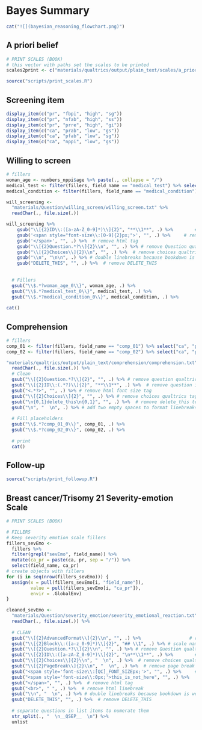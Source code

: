 # Bayes Summary

```r
cat("![](bayesian_reasoning_flowchart.png)")
```

## A priori belief
```r
# PRINT SCALES (BOOK)
# this vector with paths set the scales to be printed
scales2print <- c("materials/qualtrics/output/plain_text/scales/a_priori_screening_belief") 

source("scripts/print_scales.R")
```

## Screening item
```r
display_item(c("pr", "fbpi", "high", "sg"))
display_item(c("pr", "nfab", "high", "ss"))
display_item(c("pr", "prre", "high", "gi"))
display_item(c("ca", "prab", "low", "gs"))
display_item(c("ca", "pfab", "low", "sg"))
display_item(c("ca", "nppi", "low", "gs"))
```

## Willing to screen  

```r
# fillers
woman_age <- numbers_nppi$age %>% paste(., collapse = "/")
medical_test <- filter(fillers, field_name == "medical_test") %>% select("ca", "pr") %>% paste(., collapse = "/")
medical_condition <- filter(fillers, field_name == "medical_condition") %>% select("ca", "pr") %>% paste(., collapse = "/")

will_screening <- 
  "materials/Question/willing_screen/willing_screen.txt" %>% 
  readChar(., file.size(.))

will_screening %>% 
    gsub("\\[{2}ID\\:([a-zA-Z_0-9]*)\\]{2}", "**\\1**", .) %>%        # question ID
    gsub('<span style="font-size\\:[0-9]{2}px;">', "", .) %>%     # remove html tag
    gsub('</span>', "", .) %>%  # remove html tag
    gsub("\\[{2}Question.*?\\]{2}\\n", "", .) %>% # remove Question qualtrics format 
    gsub("\\[{2}Choices\\]{2}\\n", "", .) %>%  # remove choices qualtrics format 
    gsub("\\n", "\n\n", .) %>% # double linebreaks because bookdown is weird
    gsub("DELETE_THIS", "", .) %>%  # remove DELETE_THIS
    
  
  # Fillers
  gsub("\\$.*?woman_age_0\\}", woman_age, .) %>% 
  gsub("\\$.*?medical_test_0\\}", medical_test, .) %>% 
  gsub("\\$.*?medical_condition_0\\}", medical_condition, .) %>% 
  
cat()
```

## Comprehension

```r
# fillers
comp_01 <- filter(fillers, field_name == "comp_01") %>% select("ca", "pr") %>% paste(., collapse = "/")
comp_02 <- filter(fillers, field_name == "comp_02") %>% select("ca", "pr") %>% paste(., collapse = "/")

"materials/qualtrics/output/plain_text/comprehension/comprehension.txt" %>% 
  readChar(., file.size(.)) %>% 
  # Clean
  gsub("\\[{2}Question.*?\\]{2}", "", .) %>% # remove question qualtrics tag
  gsub("\\[{2}ID\\:(.*?)\\]{2}", "**\\1**", .) %>%  # remove question id qualtrics tag
  gsub("<.*?>", "", .) %>% # remove html font size tag
  gsub("\\[{2}Choices\\]{2}", "", .) %>% # remove choices qualtrics tag
  gsub("\n{0,1}delete_this\n{0,1}", "", .) %>%  # remove delete_this text for empty sliders
  gsub("\n", "  \n", .) %>% # add two empty spaces to format linebreaks in markdown
  
  # Fill placeholders
  gsub("\\$.*?comp_01_0\\}", comp_01, .) %>% 
  gsub("\\$.*?comp_02_0\\}", comp_02, .) %>% 
  
  # print
  cat()
```

## Follow-up
```r
source("scripts/print_followup.R")
```

## Breast cancer/Trisomy 21 Severity-emotion Scale
```r
# PRINT SCALES (BOOK)

# FILLERS
# Keep severity emotion scale fillers
fillers_sevEmo <-
  fillers %>% 
  filter(grepl("sevEmo", field_name)) %>% 
  mutate(ca_pr = paste(ca, pr, sep = "/")) %>% 
  select(field_name, ca_pr)
# create objects with fillers
for (i in seq(nrow(fillers_sevEmo))) {
  assign(x = pull(fillers_sevEmo[i, "field_name"]), 
         value = pull(fillers_sevEmo[i, "ca_pr"]), 
         envir = .GlobalEnv)
}

cleaned_sevEmo <- 
  "materials/Question/severity_emotion/severity_emotional_reaction.txt" %>% 
  readChar(., file.size(.)) %>% 
  
  # CLEAN
  gsub("\\[{2}AdvancedFormat\\]{2}\\n", "", .) %>%                  # remove advanceformat tag
  gsub("\\[{2}Block\\:([a-z_0-9]*)\\]{2}", "## \\1", .) %>% # scale name
  gsub("\\[{2}Question.*?\\]{2}\\n", "", .) %>% # remove Question qualtrics format 
  gsub("\\[{2}ID\\:([a-zA-Z_0-9]*)\\]{2}", "\n**\\1**", .) %>%        # question ID
  gsub("\\[{2}Choices\\]{2}\\n", "  \n", .) %>%  # remove choices qualtrics format 
  gsub("\\[{2}PageBreak\\]{2}\\n", "  \n", .) %>%  # remove page break qualtrics format 
  gsub("<span style='font-size\\:[QC]_FONT_SIZEpx;'>", "", .) %>%     # remove html tag
  gsub("<span style='font-size\\:0px;'>this_is_not_here", "", .) %>%     # remove html tag
  gsub("</span>", "", .) %>%  # remove html tag
  gsub("<br>", " ", .) %>%  # remove html linebreak
  gsub("\\n", "  \n", .) %>% # double linebreaks because bookdown is weird
  gsub("DELETE_THIS", "", .) %>%  # remove DELETE_THIS
  
  # separate questions in list items to numerate them
  str_split(., "  \n__QSEP__  \n") %>% 
  unlist

```


